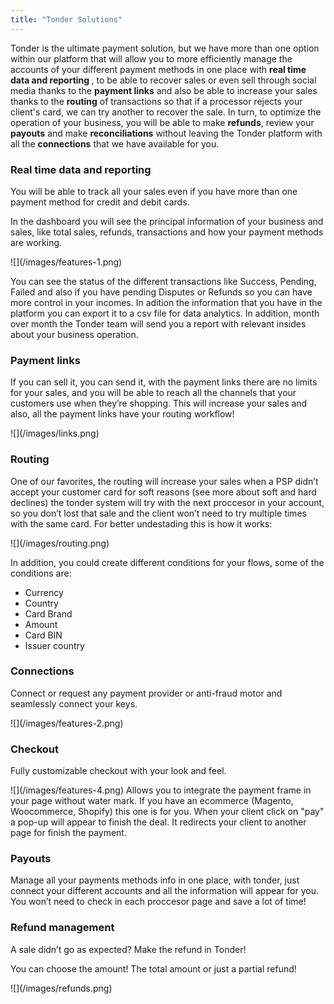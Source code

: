 ```yaml
---
title: "Tonder Solutions"
---
```

Tonder is the ultimate payment solution, but we have more than one option within our platform that will allow you to more efficiently manage the accounts of your different payment methods in one place with <b> real time data and reporting </b>, to be able to recover sales or even sell through social media thanks to the <b>payment links</b> and also be able to increase your sales thanks to the <b>routing</b> of transactions so that if a processor rejects your client's card, we can try another to recover the sale. In turn, to optimize the operation of your business, you will be able to make <b>refunds</b>, review your <b>payouts</b> and make <b>reconciliations</b> without leaving the Tonder platform with all the <b>connections</b> that we have available for you.

### Real time data and reporting

You will be able to track all your sales even if you have more than one payment method for credit and debit cards. 

In the dashboard you will see the principal information of your business and sales, like total sales, refunds, transactions and how your payment methods are working.

<Frame>![](/images/features-1.png)</Frame>

You can see the status of the different transactions like Success, Pending, Failed and also if you have pending Disputes or Refunds so you can have more control in your incomes. In adition the information that you have in the platform you can export it to a csv file for data analytics. In addition, month over month the Tonder team will send you a report with relevant insides about your business operation.

### Payment links

If you can sell it, you can send it, with the payment links there are no limits for your sales, and you will be able to reach all the channels that your customers use when they’re shopping. This will increase your sales and also, all the payment links have your routing workflow!

<Frame>![](/images/links.png) </Frame>

### Routing

One of our favorites, the routing will increase your sales when a PSP didn’t accept your customer card for soft reasons (see more about soft and hard declines) the tonder system will try with the next proccesor in your account, so you don’t lost that sale and the client won’t need to try multiple times with the same card. For better undestading this is how it works: 

<Frame>![](/images/routing.png)</Frame>

In addition, you could create different conditions for your flows, some of the conditions are: 

- Currency
- Country
- Card Brand
- Amount
- Card BIN
- Issuer country


### Connections

Connect or request any payment provider or anti-fraud motor and seamlessly
connect your keys.

<Frame>![](/images/features-2.png)</Frame>


### Checkout

Fully customizable checkout with your look and feel.

<Frame>![](/images/features-4.png)</Frame>

<CardGroup>

<Card title="Inline Web SDK" icon="flag-checkered" href="/">
  Allows you to integrate the payment frame in your page without water mark.
</Card>

<Card title="Plug-in" icon="rocket" href="/">
  If you have an ecommerce (Magento, Woocommerce, Shopify) this one is for you. 
</Card>

<Card title="Pop-up" icon="rocket" href="/">
  When your client click on "pay" a pop-up will appear to finish the deal.
</Card>

<Card title="Alternative tab" icon="flag" href="/">
  It redirects your client to another page for finish the payment. 
</Card>

</CardGroup>


### Payouts 

Manage all your payments methods info in one place, with tonder, just connect your different accounts and all the information will appear for you. You won’t need to check in each proccesor page and save a lot of time!

### Refund management

A sale didn’t go as expected? Make the refund in Tonder! 

You can choose the amount! The total amount or just a partial refund! 

<Frame>![](/images/refunds.png) </Frame>